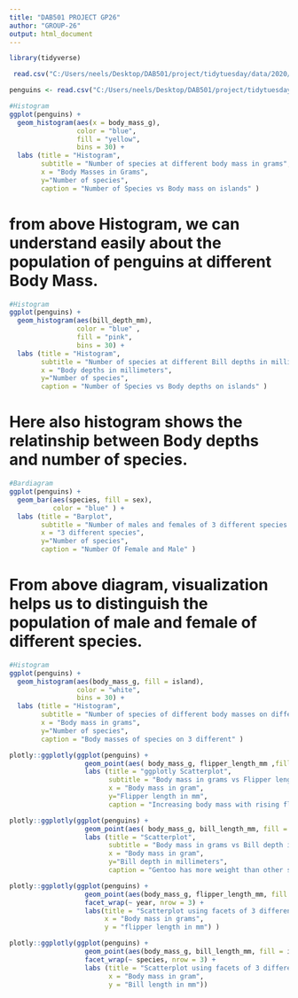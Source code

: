 ---
title: "DAB501 PROJECT GP26"
author: "GROUP-26"
output: html_document
---
```{r}
library(tidyverse)
```



```{r}
 read.csv("C:/Users/neels/Desktop/DAB501/project/tidytuesday/data/2020/2020-07-28/penguins.csv")
```

```{r}
penguins <- read.csv("C:/Users/neels/Desktop/DAB501/project/tidytuesday/data/2020/2020-07-28/penguins.csv")
```


```{r}
#Histogram
ggplot(penguins) +
  geom_histogram(aes(x = body_mass_g), 
                 color = "blue", 
                 fill = "yellow",
                 bins = 30) +
  labs (title = "Histogram",
        subtitle = "Number of species at different body mass in grams", 
        x = "Body Masses in Grams",
        y="Number of species", 
        caption = "Number of Species vs Body mass on islands" ) 
```
# from above Histogram, we can understand easily about the population of penguins at different Body Mass.

```{r}
#Histogram
ggplot(penguins) +
  geom_histogram(aes(bill_depth_mm),
                 color = "blue" , 
                 fill = "pink", 
                 bins = 30) + 
  labs (title = "Histogram", 
        subtitle = "Number of species at different Bill depths in millimeters", 
        x = "Body depths in millimeters", 
        y="Number of species", 
        caption = "Number of Species vs Body depths on islands" ) 
```
# Here also histogram shows the relatinship between Body depths and number of species.

```{r}
#Bardiagram
ggplot(penguins) + 
  geom_bar(aes(species, fill = sex),
           color = "blue" ) + 
  labs (title = "Barplot", 
        subtitle = "Number of males and females of 3 different species ",
        x = "3 different species",
        y="Number of species",
        caption = "Number Of Female and Male" ) 
```

# From above diagram, visualization helps us to distinguish the population of male and female of different species. 

```{r}
#Histogram
ggplot(penguins) +
  geom_histogram(aes(body_mass_g, fill = island),
                 color = "white", 
                 bins = 30) +  
  labs (title = "Histogram",
        subtitle = "Number of species of different body masses on different islands " ,
        x = "Body mass in grams", 
        y="Number of species", 
        caption = "Body masses of species on 3 different" ) 
```


```{r}
plotly::ggplotly(ggplot(penguins) +
                   geom_point(aes( body_mass_g, flipper_length_mm ,fill = island)) +
                   labs (title = "ggplotly Scatterplot", 
                         subtitle = "Body mass in grams vs Flipper length in millimeters" ,
                         x = "Body mass in gram", 
                         y="Flipper length in mm", 
                         caption = "Increasing body mass with rising flipper length" ) )
```



```{r}
plotly::ggplotly(ggplot(penguins) +
                   geom_point(aes( body_mass_g, bill_length_mm, fill = species)) + 
                   labs (title = "Scatterplot", 
                         subtitle = "Body mass in grams vs Bill depth in millimeters" ,
                         x = "Body mass in gram", 
                         y="Bill depth in millimeters",  
                         caption = "Gentoo has more weight than other species" ) )
```


```{r}
plotly::ggplotly(ggplot(penguins) + 
                   geom_point(aes(body_mass_g, flipper_length_mm, fill = island)) +
                   facet_wrap(~ year, nrow = 3) + 
                   labs(title = "Scatterplot using facets of 3 different years",
                        x = "Body mass in grams", 
                        y = "flipper length in mm") )
```

```{r}
plotly::ggplotly(ggplot(penguins) +
                   geom_point(aes(body_mass_g, bill_length_mm, fill = island, label = sex)) +
                   facet_wrap(~ species, nrow = 3) + 
                   labs (title = "Scatterplot using facets of 3 different species",
                         x = "Body mass in gram",
                         y = "Bill length in mm"))
```

